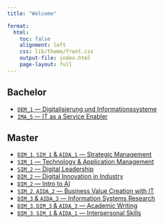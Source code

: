 ```yaml
---
title: "Welcome"  

format: 
  html:
    toc: false
    alignment: left
    css: lib/theme/front.css
    output-file: index.html
    page-layout: full
---
```


## Bachelor

[//]: # ([`IMUK_1` — Grundzüge Informationsmanagement](lectures/GIM/23ST/admin/))
- [`DEM_1` — Digitalisierung und Informationssysteme](lectures/DE1/23WT/admin/)
- [`IMA_5` — IT as a Service Enabler](lectures/ITSE/24ST/admin/)

## Master

- [`DIM_1`, `SIM_1` & `AIDA_1` — Strategic Management](lectures/SM/23WT/admin/)
- [`SIM_1` — Technology & Application Management](lectures/TAM/22WT/admin/)
- [`SIM_2` — Digital Leadership](lectures/DL/23ST/admin/)
- [`DIM_2` — Digital Innovation in Industry](lectures/DIiI/24ST/admin/)
- [`DIM_2` — Intro to AI](lectures/I2AI/24ST/admin/)
- [`SIM_2`, `AIDA_2` — Business Value Creation with IT](lectures/BVC/23WT/assignment/)
- [`DIM_3` & `AIDA_3` — Information Systems Research](lectures/ISR/23WT/admin/)
- [`DIM_3`, `DIM_3` & `AIDA_3` — Academic Writing](lectures/AW/23WT/admin/)
- [`DIM_3`, `SIM_1` & `AIDA_1` — Interpersonal Skills](lectures/IPS/23WT/admin/)
